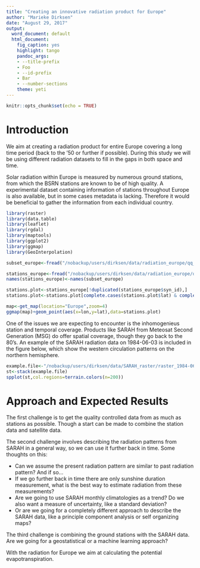 ```yaml
---
title: "Creating an innovative radiation product for Europe"
author: "Marieke Dirksen"
date: "August 29, 2017"
output:
  word_document: default
  html_document:
    fig_caption: yes
    highlight: tango
    pandoc_args:
    - --title-prefix
    - Foo
    - --id-prefix
    - Bar
    - --number-sections
    theme: yeti
---
```


```r
knitr::opts_chunk$set(echo = TRUE)
```

# Introduction
We aim at creating a radiation product for entire Europe covering a long time period (back to the '50 or further if possible). During this study we will be using different radiation datasets to fill in the gaps in both space and time. 

Solar radiation within Europe is measured by numerous ground stations, from which the BSRN stations are known to be of high quality. A experimental dataset containing information of stations throughout Europe is also available, but in some cases metadata is lacking. Therefore it would be beneficial to gather the information from each individual country. 

```r
library(raster)
library(data.table)
library(leaflet)
library(rgdal)
library(maptools)
library(ggplot2)
library(ggmap)
library(GeoInterpolation)

subset_europe<-fread("/nobackup/users/dirksen/data/radiation_europe/qq_synoptical_stations_Jan2016.txt",header=TRUE)

stations_europe<-fread("/nobackup/users/dirksen/data/radiation_europe/qq_synoptical_stations_2016.txt",header=FALSE)
names(stations_europe)<-names(subset_europe)

stations.plot<-stations_europe[!duplicated(stations_europe$syn_id),]
stations.plot<-stations.plot[complete.cases(stations.plot$lat) & complete.cases(stations.plot$lon),]

```

```r
map<-get_map(location="Europe",zoom=4)
ggmap(map)+geom_point(aes(x=lon,y=lat),data=stations.plot)
```

One of the issues we are expecting to encounter is the inhomogenieus station and temporal coverage. Products like SARAH from Meteosat Second Generation (MSG) do offer spatial coverage, though they go back to the 80's. An example of the SARAH radiation data on 1984-06-03 is included in the figure below, which show the western circulation patterns on the northern hemisphere. 

```r
example.file<-"/nobackup/users/dirksen/data/SARAH_raster/raster_1984-06-03.grd"
st<-stack(example.file)
spplot(st,col.regions=terrain.colors(n=200))
```

# Approach and Expected Results

The first challenge is to get the quality controlled data from as much as stations as possible. Though a start can be made to combine the station data and satellite data. 

The second challenge involves describing the radiation patterns from SARAH in a general way, so we can use it further back in time. Some thoughts on this:

* Can we assume the present radiation pattern are similar to past radiation pattern? And if so...
* If we go further back in time there are only sunshine duration measurement, what is the best way to estimate radiation from these measurements?
* Are we going to use SARAH monthly climatologies as a trend? Do we also want a measure of uncertainty, like a standard deviation?
* Or are we going for a completely different approach to describe the SARAH data, like a principle component analysis or self organizing maps? 

The third challenge is combining the ground stations with the SARAH data. Are we going for a geostatistical or a machine learning approach?

With the radiation for Europe we aim at calculating the potential evapotranspiration.  



